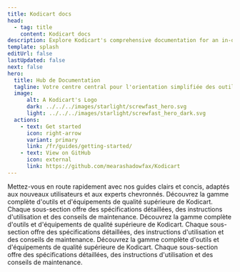 ```yaml
---
title: Kodicart docs
head:
  - tag: title
    content: Kodicart docs
description: Explore Kodicart's comprehensive documentation for an in-depth look at our premium tools and construction services. 
template: splash
editUrl: false
lastUpdated: false
next: false
hero:
  title: Hub de Documentation
  tagline: Votre centre central pour l'orientation simplifiée des outils, les documents de service détaillés et le soutien aux projets.
  image:
      alt: A Kodicart's Logo
      dark: ../../../images/starlight/screwfast_hero.svg
      light: ../../../images/starlight/screwfast_hero_dark.svg
  actions:
    - text: Get started
      icon: right-arrow
      variant: primary
      link: /fr/guides/getting-started/
    - text: View on GitHub
      icon: external
      link: https://github.com/mearashadowfax/Kodicart
---
```


<CardGrid stagger>

  <Card title="Guides de Démarrage Rapide" icon="document">
    Mettez-vous en route rapidement avec nos guides clairs et concis, adaptés aux nouveaux utilisateurs et aux experts chevronnés.
  </Card>

  <Card title="Outils et Équipements" icon="seti:eslint">
    Découvrez la gamme complète d'outils et d'équipements de qualité supérieure de Kodicart. Chaque sous-section offre des spécifications détaillées, des instructions d'utilisation et des conseils de maintenance.
  </Card>

   <Card title="Services de Construction" icon="seti:puppet">
    Découvrez la gamme complète d'outils et d'équipements de qualité supérieure de Kodicart. Chaque sous-section offre des spécifications détaillées, des instructions d'utilisation et des conseils de maintenance.
  </Card>

   <Card title="Sujets Avancés" icon="seti:terraform">
    Découvrez la gamme complète d'outils et d'équipements de qualité supérieure de Kodicart. Chaque sous-section offre des spécifications détaillées, des instructions d'utilisation et des conseils de maintenance.
  </Card>
</CardGrid>
